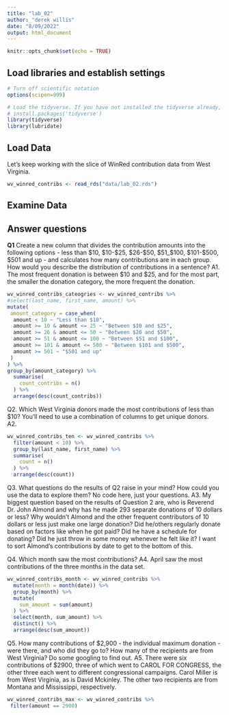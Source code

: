 ```yaml
---
title: "lab_02"
author: "derek willis"
date: "8/09/2022"
output: html_document
---
```


```r
knitr::opts_chunk$set(echo = TRUE)
```

## Load libraries and establish settings
```r
# Turn off scientific notation
options(scipen=999)

# Load the tidyverse. If you have not installed the tidyverse already, remove the # from the next line and run it first.  
# install.packages('tidyverse')
library(tidyverse)
library(lubridate)
```

## Load Data

Let's keep working with the slice of WinRed contribution data from West Virginia.  

```r
wv_winred_contribs <- read_rds("data/lab_02.rds")
```

## Examine Data

## Answer questions

**Q1** Create a new column that divides the contribution amounts into the following options - less than $10, $10-$25, $26-$50, $51_$100, $101-$500, $501 and up - and calculates how many contributions are in each group. How would you describe the distribution of contributions in a sentence?
A1. The most frequent donation is between $10 and $25, and for the most part, the smaller the donation category, the more frequent the donation.

```r
wv_winred_contribs_cateogries <- wv_winred_contribs %>% 
#select(last_name, first_name, amount) %>% 
mutate(
 amount_category = case_when(
  amount < 10 ~ "Less than $10",
  amount >= 10 & amount <= 25 ~ "Between $10 and $25",
  amount >= 26 & amount <= 50 ~ "Between $26 and $50",
  amount >= 51 & amount <= 100 ~ "Between $51 and $100",
  amount >= 101 & amount <= 500 ~ "Between $101 and $500",
  amount >= 501 ~ "$501 and up"
 )
) %>% 
group_by(amount_category) %>% 
  summarise(
    count_contribs = n()
  ) %>%
  arrange(desc(count_contribs))
```

Q2. Which West Virginia donors made the most contributions of less than $10? You'll need to use a combination of columns to get unique donors.  
A2. 

```r
wv_winred_contribs_ten <- wv_winred_contribs %>% 
  filter(amount < 10) %>% 
  group_by(last_name, first_name) %>% 
  summarise(
    count = n()
  ) %>% 
  arrange(desc(count))
```

Q3. What questions do the results of Q2 raise in your mind? How could you use the data to explore them? No code here, just your questions.
A3. My biggest question based on the results of Question 2 are, who is Reverend Dr. John Almond and why has he made 293 separate donations of 10 dollars or less? Why wouldn't Almond and the other frequent contributors of 10 dollars or less just make one large donation? Did he/others regularly donate based on factors like when he got paid? Did he have a schedule for donating? Did he just throw in some money whenever he felt like it? I want to sort Almond's contributions by date to get to the bottom of this.

Q4. Which month saw the most contributions?
A4. April saw the most contributions of the three months in the data set.

```r
wv_winred_contribs_month <- wv_winred_contribs %>%
  mutate(month = month(date)) %>%
  group_by(month) %>% 
  mutate(
    sum_amount = sum(amount)
  ) %>% 
  select(month, sum_amount) %>% 
  distinct() %>% 
  arrange(desc(sum_amount))
```

Q5. How many contributions of $2,900 - the individual maximum donation - were there, and who did they go to? How many of the recipients are from West Virginia? Do some googling to find out.
A5. There were six contributions of $2900, three of which went to CAROL FOR CONGRESS, the other three each went to different congressional campaigns. Carol Miller is from West Virginia, as is David Mckinley. The other two recipients are from Montana and Mississippi, respectively.

```r
wv_winred_contribs_max <- wv_winred_contribs %>%
 filter(amount == 2900)
```
